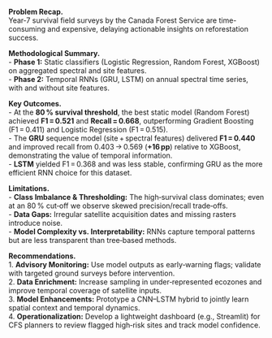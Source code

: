 
**Problem Recap.**  
Year‑7 survival field surveys by the Canada Forest Service are time-consuming and expensive, delaying actionable insights on reforestation success.

**Methodological Summary.**  
- **Phase 1:** Static classifiers (Logistic Regression, Random Forest, XGBoost) on aggregated spectral and site features.  
- **Phase 2:** Temporal RNNs (GRU, LSTM) on annual spectral time series, with and without site features.  

**Key Outcomes.**  
- At the **80 % survival threshold**, the best static model (Random Forest) achieved **F1 = 0.521** and **Recall = 0.668**, outperforming Gradient Boosting (F1 = 0.411) and Logistic Regression (F1 = 0.515).  
- The **GRU** sequence model (site + spectral features) delivered **F1 = 0.440** and improved recall from 0.403 → 0.569 (**+16 pp**) relative to XGBoost, demonstrating the value of temporal information.  
- **LSTM** yielded F1 = 0.368 and was less stable, confirming GRU as the more efficient RNN choice for this dataset.

**Limitations.**  
- **Class Imbalance & Thresholding:** The high‑survival class dominates; even at an 80 % cut‑off we observe skewed precision/recall trade‑offs.  
- **Data Gaps:** Irregular satellite acquisition dates and missing rasters introduce noise.  
- **Model Complexity vs. Interpretability:** RNNs capture temporal patterns but are less transparent than tree‑based methods.

**Recommendations.**  
1. **Advisory Monitoring:** Use model outputs as early‑warning flags; validate with targeted ground surveys before intervention.  
2. **Data Enrichment:** Increase sampling in under‑represented ecozones and improve temporal coverage of satellite inputs.  
3. **Model Enhancements:** Prototype a CNN–LSTM hybrid to jointly learn spatial context and temporal dynamics.  
4. **Operationalization:** Develop a lightweight dashboard (e.g., Streamlit) for CFS planners to review flagged high‑risk sites and track model confidence.
